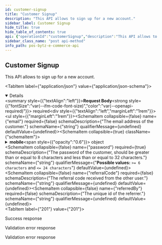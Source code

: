 ```yaml
---
id: customer-signup
title: "Customer Signup"
description: "This API allows to sign up for a new account."
sidebar_label: Customer Signup
hide_title: true
hide_table_of_contents: true
api: {"operationId":"customerSignup","description":"This API allows to sign up for a new account.","parameters":[],"requestBody":{"required":true,"content":{"application/json":{"schema":{"type":"object","properties":{"email":{"type":"string","description":"The email address of the customer."},"mobile":{"description":"The valid phone number of the customer.","allOf":[{"type":"object","properties":{"code":{"type":"string","description":"Unique numeric country code"},"number":{"type":"string","description":"The valid phone number of the customer."}},"required":["code","number"]}]},"password":{"type":"string","minLength":6,"maxLength":24,"description":"The password of the customer, should be greater than or equal to 8 characters and less than or equal to 32 characters."},"referralCode":{"type":"string","description":"The referral code received from the other user."},"referredBy":{"type":"string","description":"The unique id of the referrer."}},"required":["password"]}}}},"responses":{"201":{"description":"Success response","content":{"application/json":{"example":{"statusCode":201,"data":{"email":{"id":"harish@bytize.in","token":"e9b346d5610346249444f0dad8ff6212ec105e6881675885b2736ecd9d89243b","verified":false},"mobile":{"code":"+91","number":"9962794005","verified":false},"createdAt":"2022-09-22T10:09:14.205Z","deletedAt":null,"_id":"632c34752269f12c57952275","addresses":[]}}}}},"400":{"description":"Validation error response","content":{"application/json":{"example":{"statusCode":400,"errors":{"email":["email must be an email"],"mobile":{"number":["number must be a valid phone number"]},"password":["password must be longer than or equal to 8 characters"]},"message":"Bad Request"}}}},"422":{"description":"Validation error response","content":{"application/json":{"example":{"statusCode":422,"errors":{"email":["Email already exists"]}}}}}},"tags":["Auth"],"security":[{"oauth2":["user:read","user:write"]}],"method":"post","path":"/ecommerce/v1/auth/signup","servers":[],"securitySchemes":{"oauth2":{"type":"oauth2","flows":{"clientCredentials":{"tokenUrl":"https://gateway-api.posbytz.com/ecommerce/oauth2/token","scopes":["country:read","store:read","category:read","item:read","user:read","user:write","cart:read","cart:write","order:read","order:write","search:read","reviews: read","reviews: write","brand:read"]}}}},"jsonRequestBodyExample":{"email":"string","mobile":{"code":"string","number":"string"},"password":"string","referralCode":"string","referredBy":"string"},"info":{"title":"PosBytz E-Commerce API","description":"Whether you&apos;re building a custom-branded storefront or looking for ways to extend Posbytz, the following guide will help you achieve your goals.","version":"1.0","contact":{}},"postman":{"name":"Customer Signup","description":{"content":"This API allows to sign up for a new account.","type":"text/plain"},"url":{"path":["ecommerce","v1","auth","signup"],"host":["{{baseUrl}}"],"query":[],"variable":[]},"header":[{"key":"Content-Type","value":"application/json"},{"key":"Accept","value":"application/json"}],"method":"POST","body":{"mode":"raw","raw":"\"\"","options":{"raw":{"language":"json"}}},"auth":{"type":"oauth2","oauth2":[]}}}
sidebar_class_name: "post api-method"
info_path: pos-bytz-e-commerce-api
---
```



## Customer Signup



This API allows to sign up for a new account.

<MimeTabs><TabItem label={"application/json"} value={"application/json-schema"}><details style={{}} data-collapsed={false} open={true}><summary style={{"textAlign":"left"}}><strong>Request Body</strong><strong style={{"fontSize":"var(--ifm-code-font-size)","color":"var(--openapi-required)"}}> required</strong></summary><div style={{"textAlign":"left","marginLeft":"1rem"}}></div><ul style={{"marginLeft":"1rem"}}><SchemaItem collapsible={false} name={"email"} required={false} schemaDescription={"The email address of the customer."} schemaName={"string"} qualifierMessage={undefined} defaultValue={undefined}></SchemaItem><SchemaItem collapsible={true} className={"schemaItem"}><details style={{}}><summary style={{}}><strong>mobile</strong><span style={{"opacity":"0.6"}}> object</span></summary><div style={{"marginLeft":"1rem"}}><SchemaItem collapsible={false} name={"code"} required={true} schemaDescription={"Unique numeric country code"} schemaName={"string"} qualifierMessage={undefined} defaultValue={undefined}></SchemaItem><SchemaItem collapsible={false} name={"number"} required={true} schemaDescription={"The valid phone number of the customer."} schemaName={"string"} qualifierMessage={undefined} defaultValue={undefined}></SchemaItem></div></details></SchemaItem><SchemaItem collapsible={false} name={"password"} required={true} schemaDescription={"The password of the customer, should be greater than or equal to 8 characters and less than or equal to 32 characters."} schemaName={"string"} qualifierMessage={"**Possible values:** `>= 6 characters` and `<= 24 characters`"} defaultValue={undefined}></SchemaItem><SchemaItem collapsible={false} name={"referralCode"} required={false} schemaDescription={"The referral code received from the other user."} schemaName={"string"} qualifierMessage={undefined} defaultValue={undefined}></SchemaItem><SchemaItem collapsible={false} name={"referredBy"} required={false} schemaDescription={"The unique id of the referrer."} schemaName={"string"} qualifierMessage={undefined} defaultValue={undefined}></SchemaItem></ul></details></TabItem></MimeTabs><div><ApiTabs><TabItem label={"201"} value={"201"}><div>

Success response

</div><div><MimeTabs groupId={"mime-type"}><TabItem label={"application/json"} value={"application/json"}><SchemaTabs groupId={"schema-tabs"}><TabItem label={"Example"} value={"Example"}><ResponseSamples responseExample={"{\n  \"statusCode\": 201,\n  \"data\": {\n    \"email\": {\n      \"id\": \"harish@bytize.in\",\n      \"token\": \"e9b346d5610346249444f0dad8ff6212ec105e6881675885b2736ecd9d89243b\",\n      \"verified\": false\n    },\n    \"mobile\": {\n      \"code\": \"+91\",\n      \"number\": \"9962794005\",\n      \"verified\": false\n    },\n    \"createdAt\": \"2022-09-22T10:09:14.205Z\",\n    \"deletedAt\": null,\n    \"_id\": \"632c34752269f12c57952275\",\n    \"addresses\": []\n  }\n}"} language={"json"}></ResponseSamples></TabItem></SchemaTabs></TabItem></MimeTabs></div></TabItem><TabItem label={"400"} value={"400"}><div>

Validation error response

</div><div><MimeTabs groupId={"mime-type"}><TabItem label={"application/json"} value={"application/json"}><SchemaTabs groupId={"schema-tabs"}><TabItem label={"Example"} value={"Example"}><ResponseSamples responseExample={"{\n  \"statusCode\": 400,\n  \"errors\": {\n    \"email\": [\n      \"email must be an email\"\n    ],\n    \"mobile\": {\n      \"number\": [\n        \"number must be a valid phone number\"\n      ]\n    },\n    \"password\": [\n      \"password must be longer than or equal to 8 characters\"\n    ]\n  },\n  \"message\": \"Bad Request\"\n}"} language={"json"}></ResponseSamples></TabItem></SchemaTabs></TabItem></MimeTabs></div></TabItem><TabItem label={"422"} value={"422"}><div>

Validation error response

</div><div><MimeTabs groupId={"mime-type"}><TabItem label={"application/json"} value={"application/json"}><SchemaTabs groupId={"schema-tabs"}><TabItem label={"Example"} value={"Example"}><ResponseSamples responseExample={"{\n  \"statusCode\": 422,\n  \"errors\": {\n    \"email\": [\n      \"Email already exists\"\n    ]\n  }\n}"} language={"json"}></ResponseSamples></TabItem></SchemaTabs></TabItem></MimeTabs></div></TabItem></ApiTabs></div>
      